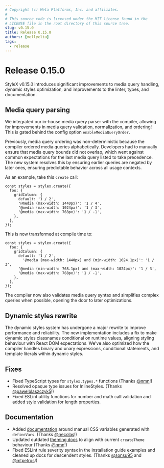 ```yaml
---
# Copyright (c) Meta Platforms, Inc. and affiliates.
#
# This source code is licensed under the MIT license found in the
# LICENSE file in the root directory of this source tree.
slug: v0.15.0
title: Release 0.15.0
authors: [mellyeliu]
tags:
  - release
---
```


# Release 0.15.0

StyleX v0.15.0 introduces significant improvements to media query handling, dynamic styles optimization, and improvements to the linter, types, and documentation.

## Media query parsing

We integrated our in-house media query parser with the compiler, allowing for improvements in media query validation, normalization, and ordering! This is gated behind the config option `enableMediaQueryOrder`.

Previously, media query ordering was non-deterministic because the compiler ordered media queries alphabetically. Developers had to manually ensure that media query bounds did not overlap, which went against common expectations for the last media query listed to take precedence. The new system resolves this by ensuring earlier queries are negated by later ones, ensuring predictable behavior across all usage contexts.

As an example, take this `create` call:
```tsx
const styles = stylex.create({
  foo: {
    gridColumn: {
      default: '1 / 2',
      '@media (max-width: 1440px)': '1 / 4',
      '@media (max-width: 1024px)': '1 / 3',
      '@media (max-width: 768px)': '1 / -1',
    },
  },
});
```

This is now transformed at compile time to:
```tsx
const styles = stylex.create({
  foo: {
    gridColumn: {
      default: '1 / 2',
 	    '@media (max-width: 1440px) and (min-width: 1024.1px)': '1 / 3',
      '@media (min-width: 768.1px) and (max-width: 1024px)': '1 / 3',
      '@media (max-width: 768px)': '1 / -1',
    },
  },
});
```

The compiler now also validates media query syntax and simplifies complex queries when possible, opening the door to later optimizations.

## Dynamic styles rewrite

The dynamic styles system has undergone a major rewrite to improve performance and reliability. The new implementation includes a fix to make dynamic styles classnames conditional on runtime values, aligning styling behaviour with React DOM expectations. We've also optimized how the compiler handles binary and unary expressions, conditional statements, and template literals within dynamic styles.

## Fixes

* Fixed TypeScript types for `stylex.types.*` functions (Thanks [@nmn](https://github.com/nmn)!)
* Resolved opaque type issues for InlineStyles.  (Thanks [@pawelblaszczyk5](https://github.com/pawelblaszczyk5)!)
* Fixed ESLint utility functions for number and math call validation and added style validation for length properties.

## Documentation

* Added [documentation](https://stylexjs.com/docs/api/javascript/defineVars/) around manual CSS variables generated with `defineVars`. (Thanks [@necolas](https://github.com/necolas)!)
* Updated outdated [theming docs](https://stylexjs.com/docs/learn/theming/defining-variables/) to align with current `createTheme` behaviour (Thanks [@nmn](https://github.com/nmn)!)
* Fixed ESLint rule severity syntax in the installation guide examples and cleaned up docs for descendent styles. (Thanks [@sonsu95](https://github.com/sonsu95) and [@mtpetros](https://github.com/mtpetros)!)
